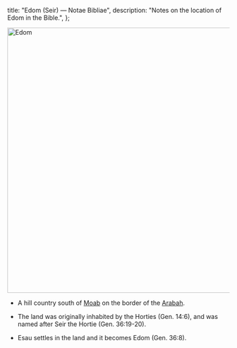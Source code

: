   title: "Edom (Seir) — Notae Bibliae",
  description: "Notes on the location of Edom in the Bible.",
};

<Initial text="Edom (Seir)" />

<Image
  className="sepia rounded"
  src="/places/edom.jpg"
  alt="Edom"
  width="600"
  height="600"
/>

- A hill country south of [Moab](/places/old-testament/genesis/moab) on the border of the [Arabah](/places/old-testament/deuteronomy/arabah).

- The land was originally inhabited by the Horties (Gen. 14:6), and was named after Seir the Hortie (Gen. 36:19-20).

- Esau settles in the land and it becomes Edom (Gen. 36:8).
